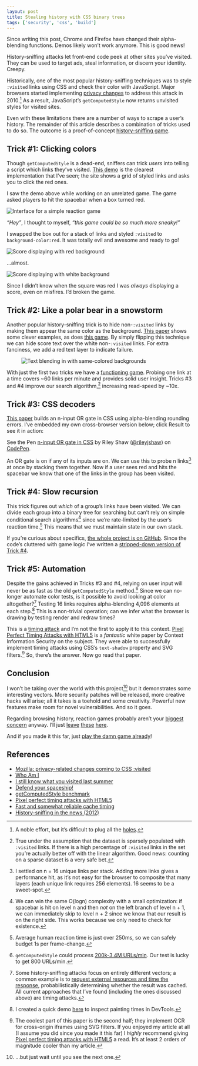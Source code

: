 ```yaml
---
layout: post
title: Stealing history with CSS binary trees
tags: ['security', 'css', 'build']
---
```



<BlogBanner type="update" date="2015-01-21">
	Since writing this post, Chrome and Firefox have changed their
	alpha-blending functions. Demos likely won’t work anymore. This is good
	news!
</BlogBanner>

History-sniffing attacks let front-end code peek at other sites you’ve visited. They can be used to target ads, steal information, or discern your identity. Creepy.

Historically, one of the most popular history-sniffing techniques was to style <code className="language-css">:visited</code> links using CSS and check their color with JavaScript. Major browsers started implementing [privacy changes][ff security] to address this attack in 2010.[^1] As a result, JavaScript’s <code className="language-javascript">getComputedStyle</code> now returns unvisited styles for visited sites.

Even with these limitations there are a number of ways to scrape a user’s history. The remainder of this article describes a combination of tricks used to do so. The outcome is a proof-of-concept [history-sniffing game][demo].

## Trick #1: Clicking colors

Though <code className="language-javascript">getComputedStyle</code> is a dead-end, sniffers can trick _users_ into telling a script which links they’ve visited. [This demo][who am i] is the clearest implementation that I’ve seen; the site shows a grid of styled links and asks you to click the red ones.

I saw the demo above while working on an unrelated game. The game asked players to hit the spacebar when a box turned red.

![Interface for a simple reaction game](../../../../../content/images/blog/reaction1.png)

_“Hey”_, I thought to myself, _“this game could be so much more sneaky!”_

I swapped the box out for a stack of links and styled <code className="language-css">:visited</code> to <code className="language-css">background-color:red</code>. It was totally evil and awesome and ready to go!

![Score displaying with red background](../../../../../content/images/blog/reaction2.png)

…almost.

![Score displaying with white background](../../../../../content/images/blog/reaction3.png)

Since I didn’t know when the square was red I was _always_ displaying a score, even on misfires. I’d broken the game.

## Trick #2: Like a polar bear in a snowstorm

Another popular history-sniffing trick is to hide non-<code className="language-css">:visited</code> links by making them appear the same color as the background. [This paper][i still know what you visited last summer] shows some clever examples, as does [this game][defend your spaceship!]. By simply flipping this technique we can hide score text over the white non-<code className="language-css">:visited</code> links. For extra fanciness, we add a red text layer to indicate failure.

<Figure caption="White and red text are appropriately hidden on their respective backgrounds">

![Text blending in with same-colored backgrounds](../../../../../content/images/blog/reaction4.png)

</Figure>

With just the first two tricks we have a [functioning game](/visited-vectors/reaction/linear.html). Probing one link at a time covers ~60 links per minute and provides solid user insight. Tricks #3 and #4 improve our search algorithm,[^2] increasing read-speed by ~10x.

## Trick #3: CSS decoders

[This paper](http://lcamtuf.coredump.cx/css_calc/) builds an n-input OR gate in CSS using alpha-blending rounding errors. I’ve embedded my own cross-browser version below; click Result to see it in action:

<p
	className="codepen"
	data-height="265"
	data-theme-id="5323"
	data-default-tab="css,result"
	data-user="rileyjshaw"
	data-slug-hash="CjiKf"
	data-pen-title="n-input OR gate in CSS"
	style={{
		height: 265,
		boxSizing: 'border-box',
		display: 'flex',
		alignItems: 'center',
		justifyContent: 'center',
		border: '2px solid',
		margin: '1em 0',
		padding: '1em',
	}}
>
	<span>
		See the Pen <a href="https://codepen.io/rileyjshaw/pen/CjiKf">n-input OR gate in CSS</a>
		by Riley Shaw (<a href="https://codepen.io/rileyjshaw">@rileyjshaw</a>)
		on <a href="https://codepen.io">CodePen</a>.
	</span>
</p>
<script async src="https://static.codepen.io/assets/embed/ei.js"></script>

An OR gate is on if any of its inputs are on. We can use this to probe n links[^3] at once by stacking them together. Now if a user sees red and hits the spacebar we know that one of the links in the group has been visited.

## Trick #4: Slow recursion

This trick figures out _which_ of a group’s links have been visited. We can divide each group into a binary tree for searching but can’t rely on simple conditional search algorithms[^4] since we’re rate-limited by the user’s reaction time.[^5] This means that we must maintain state in our own stack.

If you’re curious about specifics, [the whole project is on GitHub](https://github.com/rileyjshaw/visited-vectors/). Since the code’s cluttered with game logic I’ve written a [stripped-down version of Trick #4](https://gist.github.com/rileyjshaw/02c5a8135dd3b1368918).

## Trick #5: Automation

Despite the gains achieved in Tricks #3 and #4, relying on user input will never be as fast as the old <code className="language-javascript">getComputedStyle</code> method.[^6] Since we can no-longer automate color tests, is it possible to avoid looking at color altogether?[^7] Testing 16 links requires alpha-blending 4,096 elements at each step.[^8] This is a non-trivial operation; can we infer what the browser is drawing by testing render and redraw times?

This is a [timing attack](http://carlos.bueno.org/2011/10/timing.html) and I’m not the first to apply it to this context. [Pixel Perfect Timing Attacks with HTML5][] is a _fantastic_ white paper by Context Information Security on the subject. They were able to successfully implement timing attacks using CSS’s <code className="language-css">text-shadow</code> property and SVG filters.[^9] So, there’s the answer. Now go read that paper.

## Conclusion

I won’t be taking over the world with this project[^10] but it demonstrates some interesting vectors. More security patches will be released, more creative hacks will arise; all it takes is a toehold and some creativity. Powerful new features make room for novel vulnerabilities. And so it goes.

Regarding browsing history, reaction games probably aren’t your [biggest concern](<http://en.wikipedia.org/wiki/Global_surveillance_disclosures_(2013%E2%80%93present)>) anyway. I’ll just [leave](https://www.eff.org/) [these](https://www.torproject.org/) [here](https://tails.boum.org/).

And if you made it this far, just [play the damn game already][demo]!

## References

- [Mozilla: privacy-related changes coming to CSS :visited][ff security]
- [Who Am I][]
- [I still know what you visited last summer][]
- [Defend your spaceship!]
- [getComputedStyle benchmark][]
- [Pixel perfect timing attacks with HTML5][]
- [Fast and somewhat reliable cache timing][]
- [History-sniffing in the news (2012)](http://arstechnica.com/security/2012/12/online-marketer-tapped-browser-flaw-to-see-if-visitors-were-pregnant/)

[ff security]: https://hacks.mozilla.org/2010/03/privacy-related-changes-coming-to-css-vistited/
[getcomputedstyle benchmark]: http://saizai.livejournal.com/960791.html
[who am i]: http://tinsnail.neocities.org/
[i still know what you visited last summer]: http://www.ieee-security.org/TC/SP2011/PAPERS/2011/paper010.pdf
[defend your spaceship!]: http://lcamtuf.blogspot.ca/2013/05/some-harmless-old-fashioned-fun-with-css.html
[fast and somewhat reliable cache timing]: http://seclists.org/fulldisclosure/2011/Dec/65
[pixel perfect timing attacks with html5]: http://www.contextis.com/documents/2/Browser_Timing_Attacks.pdf
[demo]: /visited-vectors/reaction/

[^1]: A noble effort, but it’s difficult to plug all the [holes](http://arstechnica.com/security/2014/06/theyre-ba-ack-browser-sniffing-ghosts-return-to-haunt-chrome-ie-firefox/).
[^2]: True under the assumption that the dataset is sparsely populated with <code className="language-css">:visited</code> links. If there is a high percentage of <code className="language-css">:visited</code> links in the set you’re actually better off with the linear algorithm. Good news: counting on a sparse dataset is a very safe bet.
[^3]: I settled on n = 16 unique links per stack. Adding more links gives a performance hit, as it’s not easy for the browser to composite that many layers (each unique link requires 256 elements). 16 seems to be a sweet-spot.
[^4]: We can win the same O(logn) complexity with a small optimization: if spacebar is hit on level n and then _not_ on the left branch of level n + 1, we can immediately skip to level n + 2 since we know that our result is on the right side. This works because we only need to check for existence.
[^5]: Average human reaction time is just over 250ms, so we can safely budget 1s per frame-change.
[^6]:
    <code className="language-javascript">getComputedStyle</code> could process [200k-3.4M URLs/min][getcomputedstyle benchmark]. Our test is lucky to get 800 URLs/min.

[^7]: Some history-sniffing attacks focus on entirely different vectors; a common example is to [request external resources and time the response][fast and somewhat reliable cache timing], probabilistically determining whether the result was cached. All current approaches that I’ve found (including the ones discussed above) are timing attacks.
[^8]: I created a quick demo [here](https://gist.github.com/rileyjshaw/abc13bd2d456669c7d5c) to inspect painting times in DevTools.
[^9]: The coolest part of this paper is the second half; they implement OCR for cross-origin iframes using SVG filters. If you enjoyed my article at all (I assume you did since you made it this far) I _highly_ recommend giving [Pixel perfect timing attacks with HTML5][] a read. It’s at least 2 orders of magnitude cooler than my article.
[^10]: …but just wait until you see the next one.
